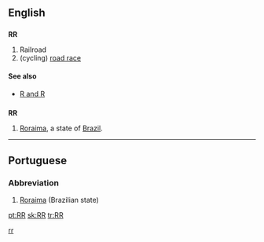 ==English==

==={{initialism}}===
'''RR'''

# Railroad
# (cycling) [[road race]]

====See also====
* [[R and R]]

==={{abbreviation}}===
'''RR'''

# [[Roraima]], a state of [[Brazil]].

----

==Portuguese==

===Abbreviation===
{{infl|pt|abbreviation}}

# [[Roraima]] (Brazilian state)

[[Category:Cycle racing|rr]]

[[pt:RR]]
[[sk:RR]]
[[tr:RR]]